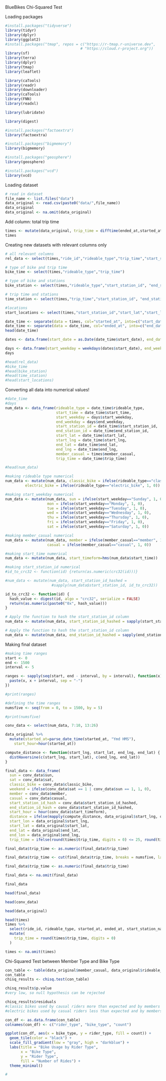 BlueBikes Chi-Squared Test

Loading packages

```r
#install.packages("tidyverse")
library(tidyr) 
library(dplyr) 
library(ggplot2)
#install.packages("tmap", repos = c("https://r-tmap.r-universe.dev",
                                  # "https://cloud.r-project.org"))
library(sf)
library(terra)
library(dplyr)
library(tmap)    
library(leaflet)

library(caTools)
library(readr)
library(downloader)
library(caTools)
library(FNN)
library(readxl)

library(lubridate)

library(digest)

#install.packages("factoextra")
library(factoextra)

#install.packages("bigmemory")
library(bigmemory)

#install.packages("geosphere")
library(geosphere)

#install.packages("vcd")
library(vcd)
```

Loading dataset

```r
# read in dataset
file_name <- list.files("data")
data_original <- read.csv(paste0("data/",file_name))
data_original
data_original <- na.omit(data_original)
```

Add column: total trip time

```r
times <- mutate(data_original, trip_time = difftime(ended_at,started_at, units = "mins"))
times
```

Creating new datasets with relevant columns only

```r
# all relevant columns
rel_data <- select(times,"ride_id","rideable_type","trip_time","start_station_id", "end_station_id")

# type of bike and trip time
bike_time <- select(times,"rideable_type","trip_time")

# type of bike and stations
bike_station <- select(times,"rideable_type","start_station_id", "end_station_id")

# trip time and stations
time_station <- select(times,"trip_time","start_station_id", "end_station_id")

#locations
start_locations <- select(times,"start_station_id","start_lat","start_lng")

date_time <- separate(data = times, col="started_at", into=c("start_date","start_time"), sep=" ")
date_time <- separate(data = date_time, col="ended_at", into=c("end_date","end_time"), sep=" ")
head(date_time)

dates <- data.frame(start_date = as.Date(date_time$start_date), end_date = as.Date(date_time$end_date)) 

days <- data.frame(start_weekday = weekdays(dates$start_date), end_weekday = weekdays(dates$end_date), trip_time= times$trip_time)          
days

#head(rel_data)
#bike_time
#head(bike_station)
#head(time_station)
#head(start_locations)
```

Converting all data into numerical values!

```r
#date_time
#days
num_data <- data_frame(rideable_type = date_time$rideable_type, 
                       start_time = date_time$start_time, 
                       start_weekday = days$start_weekday, 
                       end_weekday = days$end_weekday, 
                       start_station_id = date_time$start_station_id, 
                       end_station_id = date_time$end_station_id,
                       start_lat = date_time$start_lat,
                       start_lng = date_time$start_lng,
                       end_lat = date_time$end_lat,
                       end_lng = date_time$end_lng,
                       member_casual = times$member_casual,
                       trip_time = date_time$trip_time)

#head(num_data)

#making rideable type numerical
num_data <- mutate(num_data, classic_bike = ifelse(rideable_type=="classic_bike", 1, 0),
         electric_bike = ifelse(rideable_type=="electric_bike", 1, 0))

#making start_weekday numerical
num_data <- mutate(num_data, sun = ifelse(start_weekday=="Sunday", 1, 0),
                   mon = ifelse(start_weekday=="Monday", 1, 0),
                   tue = ifelse(start_weekday=="Tuesday", 1, 0),
                   wed = ifelse(start_weekday=="Wednesday", 1, 0),
                   thu = ifelse(start_weekday=="Thursday", 1, 0),
                   fri = ifelse(start_weekday=="Friday", 1, 0),
                   sat = ifelse(start_weekday=="Saturday", 1, 0))

#making member_casual numerical
num_data <- mutate(num_data, member = ifelse(member_casual=="member", 1, 0),
                   casual = ifelse(member_casual=="casual", 1, 0))

#making start_time numerical
num_data <- mutate(num_data, start_timeform=hms(num_data$start_time))

#making start_station_id numerical
#id_to_crc32 <- function(id) {return(as.numeric(crc32(id)))}

#num_data <- mutate(num_data, start_station_id_hashed =
                     #sapply(num_data$start_station_id, id_to_crc32))

id_to_crc32 <- function(id) {
  hash_value <- digest(id, algo = "crc32", serialize = FALSE)
  return(as.numeric(paste0("0x", hash_value)))
}

# Apply the function to hash the start_station_id column
num_data <- mutate(num_data, start_station_id_hashed = sapply(start_station_id, id_to_crc32))

# Apply the function to hash the start_station_id column
num_data <- mutate(num_data, end_station_id_hashed = sapply(end_station_id, id_to_crc32))
```

Making final dataset

```r
#making time ranges
start <- 0
end <- 1500
interval <- 5

ranges <- sapply(seq(start, end - interval, by = interval), function(x) {
  paste(x, x + interval, sep = "-")
})

#print(ranges)

#defining the time ranges
numsfive <- seq(from = 0, to = 1500, by = 5)

#print(numsfive)
```

```r
conv_data <- select(num_data, 7:10, 13:26)

data_original %>% 
  mutate(started_at=parse_date_time(started_at, "Ymd HMS"),
    start_hour=hour(started_at))

compute_distance <- function(start_lng, start_lat, end_lng, end_lat) {
  distHaversine(c(start_lng, start_lat), c(end_lng, end_lat))
}

final_data <- data_frame(
  sun = conv_data$sun,
  sat = conv_data$sat,
  classic_bike = conv_data$classic_bike,
  weekend = ifelse(conv_data$sat == 1 | conv_data$sun == 1, 1, 0),
  member = conv_data$member,
  casual = conv_data$casual,
  start_station_id_hash = conv_data$start_station_id_hashed,
  end_station_id_hash = conv_data$start_station_id_hashed,
  start_hour = hour(conv_data$start_timeform),
  distance = ifelse(mapply(compute_distance, data_original$start_lng, data_original$start_lat, data_original$end_lng, data_original$end_lat) <= 4000, mapply(compute_distance, data_original$start_lng, data_original$start_lat, data_original$end_lng, data_original$end_lat), NA),
  start_lon = data_original$start_lng,
  start_lat = data_original$start_lat,
  end_lat = data_original$end_lat,
  end_lon = data_original$end_lng,
  trip_time = ifelse(round(times$trip_time, digits = 0) <= 25, round(times$trip_time, digits = 0), NA))

final_data$trip_time <- as.numeric(final_data$trip_time)

final_data$trip_time <- cut(final_data$trip_time, breaks = numsfive, labels = ranges, include.lowest = TRUE)

final_data$trip_time <- as.numeric(final_data$trip_time)

final_data <- na.omit(final_data)

final_data
```

```r
head(final_data)
```

```r
head(conv_data)
```

```r
head(data_original)
```

```r
head(times)
times %>%
  select(ride_id, rideable_type, started_at, ended_at, start_station_name,start_station_id, end_station_name, end_station_id, start_lat, start_lng, end_lat, end_lng, member_casual, trip_time) %>%
  mutate(
    trip_time = round(times$trip_time, digits = 0)
  )

times <- na.omit(times)
```

Chi-Squared Test between Member Type and Bike Type

```r
con_table <- table(data_original$member_casual, data_original$rideable_type)
con_table
chisq_results <- chisq.test(con_table)
```

```r
chisq_results$p.value
#very low, so null hypothesis can be rejected

chisq_results$residuals
#classic bikes used by causal riders more than expected and by members less than expected
#electric bikes used by casual riders less than expected and by members more than expected
```

```r
con_df <- as.data.frame(con_table)
colnames(con_df) <- c("rider_type", "bike_type", "count")

ggplot(con_df, aes(x = bike_type, y = rider_type, fill = count)) +
  geom_tile(color = "black") +
  scale_fill_gradient(low = "gray", high = "darkblue") +
  labs(title = "Bike Usage by Rider Type",
       x = "Bike Type",
       y = "Rider Type",
       fill = "Number of Rides") +
  theme_minimal()
```

```r
#
```
